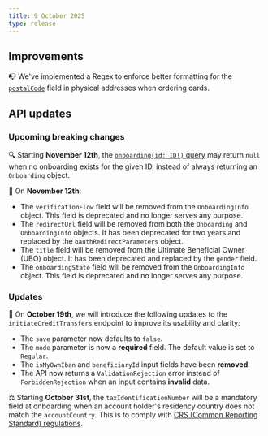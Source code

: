 ```yaml
---
title: 9 October 2025
type: release
---
```


## Improvements

📭 We've implemented a Regex to enforce better formatting for the [`postalCode`](https://api-reference.swan.io/inputs/complete-address-input/#completeaddressinputpostalcodestring--) field in physical addresses when ordering cards.

## API updates

### Upcoming breaking changes

🔍 Starting **November 12th**, the [`onboarding(id: ID!)` query](https://api-reference.swan.io/queries/onboarding) may return `null` when no onboarding exists for the given ID, instead of always returning an `Onboarding` object.

🔄 On **November 12th**:
- The `verificationFlow` field will be removed from the `OnboardingInfo` object. This field is deprecated and no longer serves any purpose.
- The `redirectUrl` field will be removed from both the `Onboarding` and `OnboardingInfo` objects. It has been deprecated for two years and replaced by the `oauthRedirectParameters` object.
- The `title` field will be removed from the Ultimate Beneficial Owner (UBO) object. It has been deprecated and replaced by the `gender` field.
- The `onboardingState` field will be removed from the `OnboardingInfo` object. This field is deprecated and no longer serves any purpose.

### Updates

💸 On **October 19th**, we will introduce the following updates to the `initiateCreditTransfers` endpoint to improve its usability and clarity:

- The `save` parameter now defaults to `false`.
- The `mode` parameter is now a **required** field. The default value is set to `Regular`.
- The `isMyOwnIban` and `beneficiaryId` input fields have been **removed**.
- The API now returns a `ValidationRejection` error instead of `ForbiddenRejection` when an input contains **invalid** data.

⚖️ Starting **October 31st**, the `taxIdentificationNumber` will be a mandatory field at onboarding when an account holder's residency country does not match the `accountCountry`. This is to comply with [CRS (Common Reporting Standard) regulations](https://www.oecd.org/content/dam/oecd/en/topics/policy-issue-focus/aeoi/jersey-guidance-notes-crs.pdf).